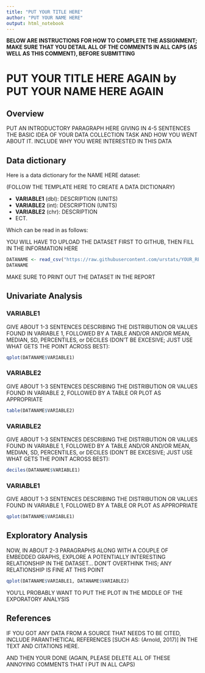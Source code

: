 ```yaml
---
title: "PUT YOUR TITLE HERE"
author: "PUT YOUR NAME HERE"
output: html_notebook
---
```


**BELOW ARE INSTRUCTIONS FOR HOW TO COMPLETE THE ASSIGNMENT;
MAKE SURE THAT YOU DETAIL ALL OF THE COMMENTS IN ALL CAPS
(AS WELL AS THIS COMMENT), BEFORE SUBMITTING**



# PUT YOUR TITLE HERE AGAIN by PUT YOUR NAME HERE AGAIN

## Overview

PUT AN INTRODUCTORY PARAGRAPH HERE GIVING IN 4-5 SENTENCES
THE BASIC IDEA OF YOUR DATA COLLECTION TASK AND HOW YOU WENT
ABOUT IT. INCLUDE WHY YOU WERE INTERESTED IN THIS DATA

## Data dictionary

Here is a data dictionary for the NAME HERE dataset:

(FOLLOW THE TEMPLATE HERE TO CREATE A DATA DICTIONARY)

- **VARIABLE1** (dbl): DESCRIPTION (UNITS)
- **VARIABLE2** (int): DESCRIPTION (UNITS)
- **VARIABLE2** (chr): DESCRIPTION
- ECT.

Which can be read in as follows:

YOU WILL HAVE TO UPLOAD THE DATASET FIRST TO GITHUB, THEN
FILL IN THE INFORMATION HERE

```r
DATANAME <- read_csv("https://raw.githubusercontent.com/urstats/YOUR_REPO_NAME/master/projects/YOUR_DATA_NAME.csv")
DATANAME
```

MAKE SURE TO PRINT OUT THE DATASET IN THE REPORT

## Univariate Analysis

### VARIABLE1

GIVE ABOUT 1-3 SENTENCES DESCRIBING THE DISTRIBUTION OR
VALUES FOUND IN VARIABLE 1, FOLLOWED BY A TABLE AND/OR
AND/OR MEAN, MEDIAN, SD, PERCENTILES, or DECILES (DON'T
BE EXCESIVE; JUST USE WHAT GETS THE POINT ACROSS BEST):

```r
qplot(DATANAME$VARIABLE1)
```

### VARIABLE2

GIVE ABOUT 1-3 SENTENCES DESCRIBING THE DISTRIBUTION OR
VALUES FOUND IN VARIABLE 2, FOLLOWED BY A TABLE OR PLOT
AS APPROPRIATE

```r
table(DATANAME$VARIABLE2)
```

### VARIABLE2

GIVE ABOUT 1-3 SENTENCES DESCRIBING THE DISTRIBUTION OR
VALUES FOUND IN VARIABLE 1, FOLLOWED BY A TABLE AND/OR
AND/OR MEAN, MEDIAN, SD, PERCENTILES, or DECILES (DON'T
BE EXCESIVE; JUST USE WHAT GETS THE POINT ACROSS BEST):

```r
deciles(DATANAME$VARIABLE1)
```

### VARIABLE1

GIVE ABOUT 1-3 SENTENCES DESCRIBING THE DISTRIBUTION OR
VALUES FOUND IN VARIABLE 1, FOLLOWED BY A TABLE OR PLOT
AS APPROPRIATE

```r
qplot(DATANAME$VARIABLE1)
```

## Exploratory Analysis

NOW, IN ABOUT 2-3 PARAGRAPHS ALONG WITH A COUPLE OF EMBEDDED
GRAPHS, EXPLORE A POTENTIALLY INTERESTING RELATIONSHIP IN THE
DATASET... DON'T OVERTHINK THIS; ANY RELATIONSHIP IS FINE AT
THIS POINT

```r
qplot(DATANAME$VARIABLE1, DATANAME$VARIABLE2)
```

YOU'LL PROBABLY WANT TO PUT THE PLOT IN THE MIDDLE OF THE
EXPORATORY ANALYSIS

## References

IF YOU GOT ANY DATA FROM A SOURCE THAT NEEDS TO BE CITED,
INCLUDE PARANTHETICAL REFERENCES [SUCH AS: (Arnold, 2017)]
IN THE TEXT AND CITATIONS HERE.

AND THEN YOUR DONE (AGAIN, PLEASE DELETE ALL OF THESE ANNOYING
COMMENTS THAT I PUT IN ALL CAPS)


